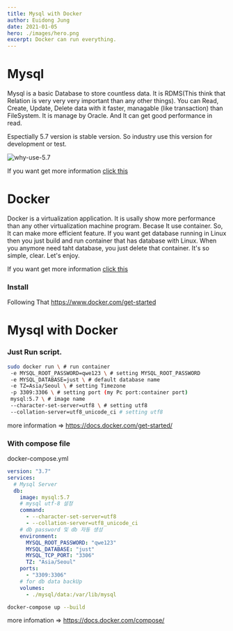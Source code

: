 ```yaml
---
title: Mysql with Docker
author: Euidong Jung
date: 2021-01-05
hero: ./images/hero.png
excerpt: Docker can run everything.
---
```


# Mysql

Mysql is a basic Database to store countless data. It is RDMS(This think that Relation is very very very important than any other things). You can Read, Create, Update, Delete data with it faster, managable (like transaction) than FileSystem.
It is manage by Oracle. And It can get good performance in read.

Espectially 5.7 version is stable version. So industry use this version for development or test.

![why-use-5.7](./images/why-use-5.7.png)

If you want get more information [click this](https://mysql.com)

# Docker

Docker is a virtualization application.
It is usally show more performance than any other virtualization machine program.
Becase It use container.
So, It can make more efficient feature.
If you want get database running in Linux then you just build and run container that has database with Linux.
When you anymore need taht database, you just delete that container.
It's so simple, clear. Let's enjoy.

If you want get more information [click this](https://www.docker.com/)

### Install

Following That
https://www.docker.com/get-started

# Mysql with Docker

### Just Run script.

```bash
sudo docker run \ # run container
 -e MYSQL_ROOT_PASSWORD=qwe123 \ # setting MYSQL_ROOT_PASSWORD
 -e MYSQL_DATABASE=just \ # default database name
 -e TZ=Asia/Seoul \ # setting Timezone
 -p 3309:3306 \ # setting port (my Pc port:container port)
 mysql:5.7 \ # image name
 --character-set-server=utf8 \ # setting utf8
 --collation-server=utf8_unicode_ci # setting utf8
```

more information => https://docs.docker.com/get-started/

### With compose file

docker-compose.yml

```yml
version: "3.7"
services:
  # Mysql Server
  db:
    image: mysql:5.7
    # mysql utf-8 설정
    command:
      - --character-set-server=utf8
      - --collation-server=utf8_unicode_ci
    # db password 및 db 자동 생성
    environment:
      MYSQL_ROOT_PASSWORD: "qwe123"
      MYSQL_DATABASE: "just"
      MYSQL_TCP_PORT: "3306"
      TZ: "Asia/Seoul"
    ports:
      - "3309:3306"
    # for db data backUp
    volumes:
      - ./mysql/data:/var/lib/mysql
```

```bash
docker-compose up --build
```

more infomation => https://docs.docker.com/compose/
